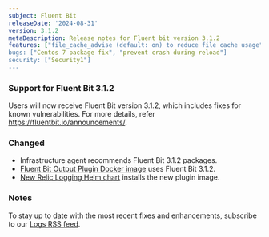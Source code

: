 ```yaml
---
subject: Fluent Bit 
releaseDate: '2024-08-31'
version: 3.1.2
metaDescription: Release notes for Fluent bit version 3.1.2
features: ["file_cache_advise (default: on) to reduce file cache usage", "emitter alias", "plugin pause/resume mechanism]
bugs: ["Centos 7 package fix", "prevent crash during reload"]
security: ["Security1"]
---
```


### Support for Fluent Bit 3.1.2

Users will now receive Fluent Bit version 3.1.2, which includes fixes for known vulnerabilities. For more details, refer  https://fluentbit.io/announcements/.

### Changed

* Infrastructure agent recommends Fluent Bit 3.1.2 packages.
* [Fluent Bit Output Plugin Docker image](https://hub.docker.com/r/newrelic/newrelic-fluentbit-output) uses Fluent Bit 3.1.2.
* [New Relic Logging Helm chart](https://github.com/newrelic/helm-charts/tree/master/charts/newrelic-logging) installs the new plugin image.

### Notes

To stay up to date with the most recent fixes and enhancements, subscribe to our [Logs RSS feed](/docs/release-notes/logs-release-notes/).